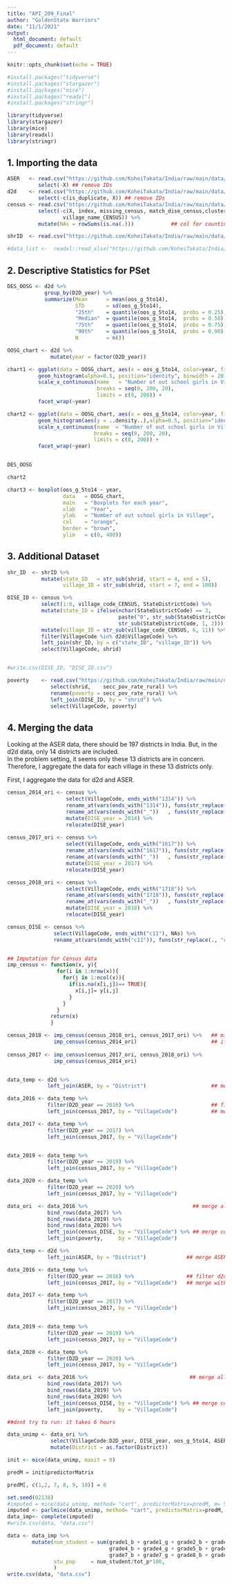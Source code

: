 ---
title: "API_209_Final"
author: "GoldenState Warriors"
date: "11/1/2021"
output:
  html_document: default
  pdf_document: default
---

```{r setup, include = TRUE}
knitr::opts_chunk$set(echo = TRUE)

#install.packages("tidyverse")
#install.packages("stargazer")
#install.packages("mice")
#install.packages("readxl")
#install.packages("stringr")

library(tidyverse)
library(stargazer)
library(mice)
library(readxl)
library(stringr)


```

## 1. Importing the data

```{r import data, include = TRUE}
ASER   <- read.csv("https://github.com/KoheiTakata/India/raw/main/data/aser_data.csv") %>% 
          select(-X) ## remove IDs
d2d    <- read.csv("https://github.com/KoheiTakata/India/raw/main/data/d2d_data.csv") %>% 
          select(-c(is_duplicate, X)) ## remove IDs
census <- read.csv("https://github.com/KoheiTakata/India/raw/main/data/dise_census_training.csv") %>% 
          select(-c(X, index, missing_census, match_dise_census,cluster_name_DISE, ## remove non-necessary cols
                  village_name_CENSUS)) %>% 
          mutate(NAs = rowSums(is.na(.)))            ## col for counting NAs in a row

shrID  <- read.csv("https://github.com/KoheiTakata/India/raw/main/data/shrug_names.csv") 

#data_list <-  readxl::read_xlsx("https://github.com/KoheiTakata/India/raw/main/data/data_dictionary.xlsx")
```

## 2. Descriptive Statistics for PSet


```{r descriptive, include = FALSE}
DES_OOSG <- d2d %>% 
            group_by(D2D_year) %>% 
            summarize(Mean      = mean(oos_g_5to14),
                      STD       = sd(oos_g_5to14),
                      "25th"    = quantile(oos_g_5to14,  probs = 0.25),
                      "Median"  = quantile(oos_g_5to14,  probs = 0.50),
                      "75th"    = quantile(oos_g_5to14,  probs = 0.75),
                      "90th"    = quantile(oos_g_5to14,  probs = 0.90),
                      N         = n())

OOSG_chart <- d2d %>% 
              mutate(year = factor(D2D_year))

chart1 <- ggplot(data = OOSG_chart, aes(x = oos_g_5to14, color=year, fill=year))+
          geom_histogram(alpha=0.5, position="identity", binwidth = 20)+
          scale_x_continuous(name   = "Number of out school girls in Village",
                             breaks = seq(0, 200, 20),
                             limits = c(0, 200)) +
          facet_wrap(~year)

chart2 <- ggplot(data = OOSG_chart, aes(x = oos_g_5to14, color=year, fill=year))+
          geom_histogram(aes(y = ..density..),alpha=0.5, position="identity", binwidth = 5)+
          scale_x_continuous(name  = "Number of out school girls in Village",
                            breaks = seq(0, 200, 20),
                            limits = c(0, 200)) +
          facet_wrap(~year)


DES_OOSG

chart2

chart3 <- boxplot(oos_g_5to14 ~ year, 
                  data   = OOSG_chart, 
                  main   = "Boxplots for each year",
                  xlab   = "Year", 
                  ylab   = "Number of out school girls in Village", 
                  col    = "orange", 
                  border = "brown",
                  ylim   = c(0, 400)) 

```


## 3. Additional Dataset
```{r additional data, include = TRUE}

shr_ID  <- shrID %>% 
           mutate(state_ID   = str_sub(shrid, start = 4, end = 5),
                  village_ID = str_sub(shrid, start = 7, end = 100)) 

DISE_ID <- census %>% 
           select(1:6, village_code_CENSUS, StateDistrictCode) %>% 
           mutate(state_ID = ifelse(nchar(StateDistrictCode) == 3,        # if 3 => "0X", if 4 => "XX"
                                    paste("0", str_sub(StateDistrictCode, 1, 1), sep = ""),
                                    str_sub(StateDistrictCode, 1, 2))) %>% 
           mutate(village_ID = str_sub(village_code_CENSUS, 6, 11)) %>% 
           filter(VillageCode %in% d2d$VillageCode) %>% 
           left_join(shr_ID, by = c("state_ID", "village_ID")) %>% 
           select(VillageCode, shrid)


#write.csv(DISE_ID, "DISE_ID.csv")

poverty    <- read.csv("https://github.com/KoheiTakata/India/raw/main/data/shrug_secc_poverty_rate.csv") %>% 
              select(shrid,    secc_pov_rate_rural) %>% 
              rename(poverty = secc_pov_rate_rural) %>% 
              left_join(DISE_ID, by = "shrid") %>% 
              select(VillageCode, poverty)

```

## 4. Merging the data
Looking at the ASER data, there should be 197 districts in India. But, in the d2d data, only 14 districts are included.  
In the problem setting, it seems only these 13 districts are in concern. Therefore, I aggregate the data for each village in these 13 districts only.

First, I aggregate the data for d2d and ASER.

```{r merge_data, include=TRUE}
census_2014_ori <- census %>%                                                                 
                   select(VillageCode, ends_with("1314")) %>%                                ## extract DISE data for 2013/14
                   rename_at(vars(ends_with("1314")), funs(str_replace(., "1314", ""))) %>%  ## remove last digit of 1314
                   rename_at(vars(ends_with("_"))   , funs(str_replace(., "_", ""))) %>%     ## remove last _ for "village_"
                   mutate(DISE_year = 2014) %>%                                              ## record DISE base year
                   relocate(DISE_year)                                                       ## move the DISE_year to the first col
              
census_2017_ori <- census %>% 
                   select(VillageCode, ends_with("1617")) %>% 
                   rename_at(vars(ends_with("1617")), funs(str_replace(., "1617", ""))) %>% 
                   rename_at(vars(ends_with("_"))   , funs(str_replace(., "_", ""))) %>% 
                   mutate(DISE_year = 2017) %>% 
                   relocate(DISE_year)

census_2018_ori <- census %>% 
                   select(VillageCode, ends_with("1718")) %>% 
                   rename_at(vars(ends_with("1718")), funs(str_replace(., "1718", ""))) %>% 
                   rename_at(vars(ends_with("_"))   , funs(str_replace(., "_", ""))) %>% 
                   mutate(DISE_year = 2018) %>% 
                   relocate(DISE_year)

census_DISE <- census %>% 
               select(VillageCode, ends_with("c11"), NAs) %>%                           ## extract cols for census data
               rename_at(vars(ends_with("c11")), funs(str_replace(., "c11", "")))       ## remove last c11



```

```{r data_imputation_census, include=TRUE}
## Imputation for Census data
imp_census <- function(x, y){
                for(i in 1:nrow(x)){
                  for(j in 1:ncol(x)){
                    if(is.na(x[i,j])== TRUE){
                      x[i,j]= y[i,j]
                    }  
                  }
                }
              return(x)
              }

census_2018 <- imp_census(census_2018_ori, census_2017_ori) %>%   ## missing value for 2018 <- imputed by 2017
               imp_census(census_2014_ori)                        ## if still missing       <- imputed by 2014
               
census_2017 <- imp_census(census_2017_ori, census_2018_ori) %>% 
               imp_census(census_2014_ori)


data_temp <- d2d %>% 
             left_join(ASER, by = "District")                     ## merge ASER into d2d

data_2016 <- data_temp %>% 
             filter(D2D_year == 2016) %>%                         ## filter d2d 2016 data
             left_join(census_2017, by = "VillageCode")           ## merge with DISE 2017 year (closest year)

data_2017 <- data_temp %>% 
             filter(D2D_year == 2017) %>% 
             left_join(census_2017, by = "VillageCode")


data_2019 <- data_temp %>% 
             filter(D2D_year == 2019) %>% 
             left_join(census_2017, by = "VillageCode")

data_2020 <- data_temp %>% 
             filter(D2D_year == 2020) %>% 
             left_join(census_2017, by = "VillageCode")

data_ori  <- data_2016 %>%                                  ## merge all filtered data for d2d and DISE
             bind_rows(data_2017) %>% 
             bind_rows(data_2019) %>% 
             bind_rows(data_2020) %>% 
             left_join(census_DISE, by = "VillageCode") %>% ## merge census data
             left_join(poverty,     by = "VillageCode")

```

```{r data_aggregate, include = FALSE}
data_temp <- d2d %>% 
             left_join(ASER, by = "District")             ## merge ASER into d2d

data_2016 <- data_temp %>% 
             filter(D2D_year == 2016) %>%                 ## filter d2d 2016 data
             left_join(census_2017, by = "VillageCode")   ## merge with DISE 2017 year (closest year)

data_2017 <- data_temp %>% 
             filter(D2D_year == 2017) %>% 
             left_join(census_2017, by = "VillageCode")


data_2019 <- data_temp %>% 
             filter(D2D_year == 2019) %>% 
             left_join(census_2017, by = "VillageCode")

data_2020 <- data_temp %>% 
             filter(D2D_year == 2020) %>% 
             left_join(census_2017, by = "VillageCode")

data_ori  <- data_2016 %>%                                 ## merge all filtered data for d2d and DISE
             bind_rows(data_2017) %>% 
             bind_rows(data_2019) %>% 
             bind_rows(data_2020) %>% 
             left_join(census_DISE, by = "VillageCode") %>% ## merge census data
             left_join(poverty,     by = "VillageCode")

```

```{r data_imputation_all, include= TRUE}

##dont try to run: it takes 6 hours

data_unimp <- data_ori %>% 
              select(VillageCode:D2D_year, DISE_year, oos_g_5to14, ASER, village:poverty) %>% 
              mutate(District = as.factor(District))

init <- mice(data_unimp, maxit = 0)

predM = init$predictorMatrix

predM[, c(1,2, 7, 8, 9, 10)] = 0

set.seed(02138)
#imputed = mice(data_unimp, method= "cart", predictorMatrix=predM, m= 5, maxit = 5) 
imputed <- parlmice(data_unimp, method= "cart", predictorMatrix=predM, m =5, maxit = 4) 
data_imp<- complete(imputed)
#write.csv(data, "data.csv")
```

```{r  variable_edit, include=TRUE}
data <- data_imp %>% 
        mutate(num_student = sum(grade1_b + grade1_g + grade2_b + grade2_g + grade3_b + grade3_g + 
                                 grade4_b + grade4_g + grade5_b + grade5_b + grade6_b + grade6_g + 
                                 grade7_b + grade7_g + grade8_b + grade8_g),
               stu_pop     = num_student/tot_p*100,
               )
write.csv(data, "data.csv")
```

